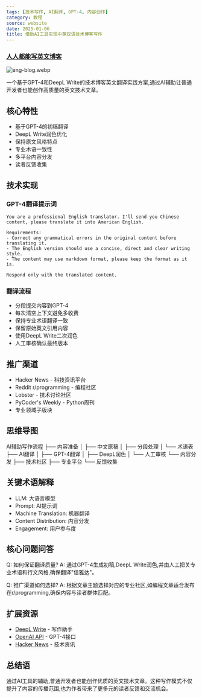 ```yaml
---
tags: [技术写作, AI翻译, GPT-4, 内容创作]
category: 教程
source: website
date: 2025-01-06
title: 借助AI工具实现中英双语技术博客写作
---
```


### [人人都能写英文博客](https://www.piglei.com/articles/everyone-can-write-eng-blog/)

![eng-blog.webp](https://img.mengpeng.tech/i/2025/01/15/6787405d4a7ce.webp)

一个基于GPT-4和DeepL Write的技术博客英文翻译实践方案,通过AI辅助让普通开发者也能创作高质量的英文技术文章。

## 核心特性

- 基于GPT-4的初稿翻译
- DeepL Write润色优化
- 保持原文风格特点
- 专业术语一致性
- 多平台内容分发
- 读者反馈收集

## 技术实现

### GPT-4翻译提示词
```prompt
You are a professional English translator. I'll send you Chinese content, please translate it into American English.

Requirements:
- Correct any grammatical errors in the original content before translating it.
- The English version should use a concise, direct and clear writing style.
- The content may use markdown format, please keep the format as it is.

Respond only with the translated content.
```

### 翻译流程
- 分段提交内容到GPT-4
- 每次清空上下文避免多收费
- 保持专业术语翻译一致
- 保留原始英文引用内容
- 使用DeepL Write二次润色
- 人工审核确认最终版本

## 推广渠道

- Hacker News - 科技资讯平台
- Reddit r/programming - 编程社区
- Lobster - 技术讨论社区  
- PyCoder's Weekly - Python周刊
- 专业领域子版块

## 思维导图
AI辅助写作流程
├── 内容准备
│   ├── 中文原稿
│   ├── 分段处理
│   └── 术语表
├── AI翻译
│   ├── GPT-4翻译
│   ├── DeepL润色
│   └── 人工审核
└── 内容分发
    ├── 技术社区
    ├── 专业平台
    └── 反馈收集

## 关键术语解释

- LLM: 大语言模型
- Prompt: AI提示词
- Machine Translation: 机器翻译
- Content Distribution: 内容分发
- Engagement: 用户参与度

## 核心问题问答

Q: 如何保证翻译质量?
A: 通过GPT-4生成初稿,DeepL Write润色,并由人工把关专业术语和行文风格,确保翻译"信雅达"。

Q: 推广渠道如何选择?
A: 根据文章主题选择对应的专业社区,如编程文章适合发布在r/programming,确保内容与读者群体匹配。

## 扩展资源

- [DeepL Write](https://www.deepl.com/write) - 写作助手
- [OpenAI API](https://platform.openai.com/) - GPT-4接口
- [Hacker News](https://news.ycombinator.com/) - 技术资讯

## 总结语

通过AI工具的辅助,普通开发者也能创作优质的英文技术文章。这种写作模式不仅提升了内容的传播范围,也为作者带来了更多元的读者反馈和交流机会。 